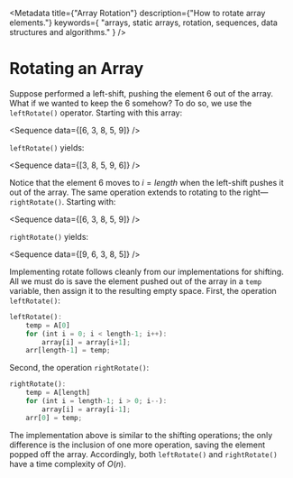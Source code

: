 <Metadata
	title={"Array Rotation"}
	description={"How to rotate array elements."}
	keywords={
		"arrays, static arrays, rotation, sequences, data structures and algorithms."
	}
/>

# Rotating an Array

Suppose performed a left-shift, pushing the element ${6}$ out of the array.
What if we wanted to keep the ${6}$ somehow? To do so, we use the
`leftRotate()` operator. Starting with this array:

<Sequence data={[6, 3, 8, 5, 9]} />

`leftRotate()` yields:

<Sequence data={[3, 8, 5, 9, 6]} />

Notice that the element ${6}$ moves to ${i = length}$ when the left-shift
pushes it out of the array. The same operation extends to rotating to the
right—`rightRotate()`. Starting with:

<Sequence data={[6, 3, 8, 5, 9]} />

`rightRotate()` yields:

<Sequence data={[9, 6, 3, 8, 5]} />

Implementing rotate follows cleanly from our implementations for shifting.
All we must do is save the element pushed out of the array in a `temp`
variable, then assign it to the resulting empty space. First, the operation
`leftRotate()`:

```rust
leftRotate():
	temp = A[0]
	for (int i = 0; i < length-1; i++):
		array[i] = array[i+1];
	arr[length-1] = temp;
```

Second, the operation `rightRotate()`:

```rust
rightRotate():
	temp = A[length]
	for (int i = length-1; i > 0; i--):
		array[i] = array[i-1];
	arr[0] = temp;
```

The implementation above is similar to the shifting operations; the only
difference is the inclusion of one more operation, saving the element
popped off the array. Accordingly, both `leftRotate()` and `rightRotate()`
have a time complexity of ${O(n).}$
